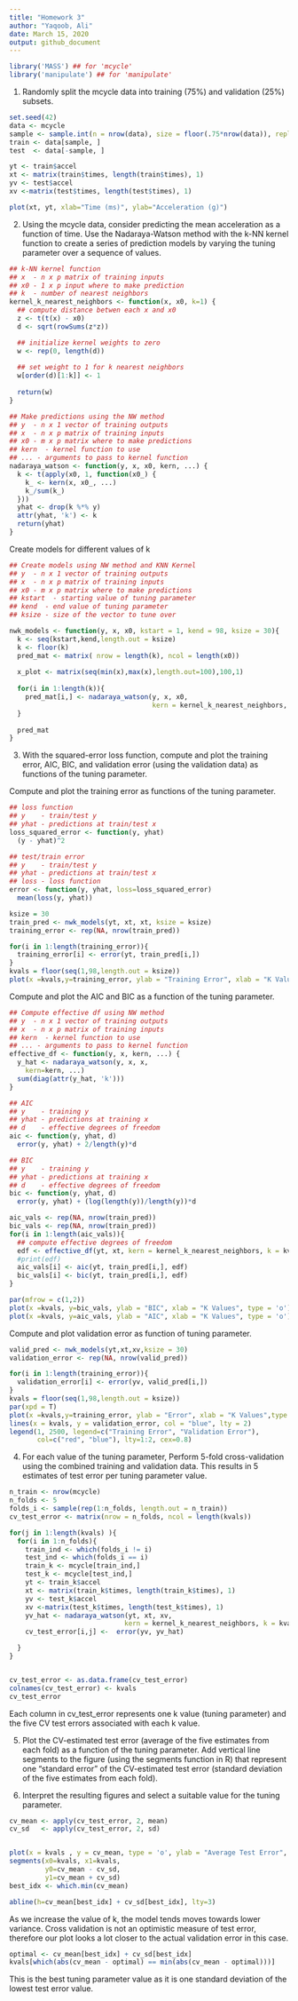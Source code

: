 ```yaml
---
title: "Homework 3"
author: "Yaqoob, Ali"
date: March 15, 2020
output: github_document
---
```

```r
library('MASS') ## for 'mcycle'
library('manipulate') ## for 'manipulate'
```

1. Randomly split the mcycle data into training (75%) and validation (25%) subsets.
```r
set.seed(42)
data <- mcycle
sample <- sample.int(n = nrow(data), size = floor(.75*nrow(data)), replace = F)
train <- data[sample, ]
test  <- data[-sample, ]
```

```r
yt <- train$accel
xt <- matrix(train$times, length(train$times), 1)
yv <- test$accel
xv <-matrix(test$times, length(test$times), 1)
```

```r
plot(xt, yt, xlab="Time (ms)", ylab="Acceleration (g)")
```

2. Using the mcycle data, consider predicting the mean acceleration as a function of time. Use the Nadaraya-Watson method with the k-NN kernel function to create a series of prediction models by varying the tuning parameter over a sequence of values.
```r
## k-NN kernel function
## x  - n x p matrix of training inputs
## x0 - 1 x p input where to make prediction
## k  - number of nearest neighbors
kernel_k_nearest_neighbors <- function(x, x0, k=1) {
  ## compute distance betwen each x and x0
  z <- t(t(x) - x0)
  d <- sqrt(rowSums(z*z))

  ## initialize kernel weights to zero
  w <- rep(0, length(d))
  
  ## set weight to 1 for k nearest neighbors
  w[order(d)[1:k]] <- 1
  
  return(w)
}
```

```r
## Make predictions using the NW method
## y  - n x 1 vector of training outputs
## x  - n x p matrix of training inputs
## x0 - m x p matrix where to make predictions
## kern  - kernel function to use
## ... - arguments to pass to kernel function
nadaraya_watson <- function(y, x, x0, kern, ...) {
  k <- t(apply(x0, 1, function(x0_) {
    k_ <- kern(x, x0_, ...)
    k_/sum(k_)
  }))
  yhat <- drop(k %*% y)
  attr(yhat, 'k') <- k
  return(yhat)
}
```

Create models for different values of k
```r
## Create models using NW method and KNN Kernel
## y  - n x 1 vector of training outputs
## x  - n x p matrix of training inputs
## x0 - m x p matrix where to make predictions
## kstart  - starting value of tuning parameter
## kend  - end value of tuning parameter
## ksize - size of the vector to tune over

nwk_models <- function(y, x, x0, kstart = 1, kend = 98, ksize = 30){
  k <- seq(kstart,kend,length.out = ksize)
  k <- floor(k)
  pred_mat <- matrix( nrow = length(k), ncol = length(x0))
  
  x_plot <- matrix(seq(min(x),max(x),length.out=100),100,1)
  
  for(i in 1:length(k)){
    pred_mat[i,] <- nadaraya_watson(y, x, x0,
                                    kern = kernel_k_nearest_neighbors, k = k[i])
  }
  
  pred_mat
}
```

3. With the squared-error loss function, compute and plot the training error, AIC, BIC, and validation error (using the validation data) as functions of the tuning parameter.

Compute and plot the training error as functions of the tuning parameter.

```r
## loss function
## y    - train/test y
## yhat - predictions at train/test x
loss_squared_error <- function(y, yhat)
  (y - yhat)^2
```

```r
## test/train error
## y    - train/test y
## yhat - predictions at train/test x
## loss - loss function
error <- function(y, yhat, loss=loss_squared_error)
  mean(loss(y, yhat))
```

```r
ksize = 30
train_pred <- nwk_models(yt, xt, xt, ksize = ksize)
training_error <- rep(NA, nrow(train_pred))

for(i in 1:length(training_error)){
  training_error[i] <- error(yt, train_pred[i,])
}
kvals = floor(seq(1,98,length.out = ksize))
plot(x =kvals,y=training_error, ylab = "Training Error", xlab = "K Values",type = 'o')
```

Compute and plot the AIC and BIC as a function of the tuning parameter. 

```r

## Compute effective df using NW method
## y  - n x 1 vector of training outputs
## x  - n x p matrix of training inputs
## kern  - kernel function to use
## ... - arguments to pass to kernel function
effective_df <- function(y, x, kern, ...) {
  y_hat <- nadaraya_watson(y, x, x,
    kern=kern, ...)
  sum(diag(attr(y_hat, 'k')))
}

## AIC
## y    - training y
## yhat - predictions at training x
## d    - effective degrees of freedom
aic <- function(y, yhat, d)
  error(y, yhat) + 2/length(y)*d

## BIC
## y    - training y
## yhat - predictions at training x
## d    - effective degrees of freedom
bic <- function(y, yhat, d)
  error(y, yhat) + (log(length(y))/length(y))*d

aic_vals <- rep(NA, nrow(train_pred))
bic_vals <- rep(NA, nrow(train_pred))
for(i in 1:length(aic_vals)){
  ## compute effective degrees of freedom
  edf <- effective_df(yt, xt, kern = kernel_k_nearest_neighbors, k = kvals[i])
  #print(edf)
  aic_vals[i] <- aic(yt, train_pred[i,], edf)
  bic_vals[i] <- bic(yt, train_pred[i,], edf)
}

par(mfrow = c(1,2))
plot(x =kvals, y=bic_vals, ylab = "BIC", xlab = "K Values", type = 'o')
plot(x =kvals, y=aic_vals, ylab = "AIC", xlab = "K Values", type = 'o')

```

Compute and plot validation error as function of tuning parameter.

```r
valid_pred <- nwk_models(yt,xt,xv,ksize = 30)
validation_error <- rep(NA, nrow(valid_pred))

for(i in 1:length(training_error)){
  validation_error[i] <- error(yv, valid_pred[i,])
}
kvals = floor(seq(1,98,length.out = ksize))
par(xpd = T)
plot(x =kvals,y=training_error, ylab = "Error", xlab = "K Values",type = 'l', ylim = c(0,3500), col = "red")
lines(x = kvals, y = validation_error, col = "blue", lty = 2)
legend(1, 2500, legend=c("Training Error", "Validation Error"),
       col=c("red", "blue"), lty=1:2, cex=0.8)

```

4. For each value of the tuning parameter, Perform 5-fold cross-validation using the combined training and validation data. This results in 5 estimates of test error per tuning parameter value.



```r

n_train <- nrow(mcycle)
n_folds <- 5
folds_i <- sample(rep(1:n_folds, length.out = n_train))
cv_test_error <- matrix(nrow = n_folds, ncol = length(kvals))

for(j in 1:length(kvals) ){
  for(i in 1:n_folds){
    train_ind <- which(folds_i != i)
    test_ind <- which(folds_i == i)
    train_k <- mcycle[train_ind,]
    test_k <- mcycle[test_ind,]
    yt <- train_k$accel
    xt <- matrix(train_k$times, length(train_k$times), 1)
    yv <- test_k$accel
    xv <-matrix(test_k$times, length(test_k$times), 1)
    yv_hat <- nadaraya_watson(yt, xt, xv,
                             kern = kernel_k_nearest_neighbors, k = kvals[j])
    cv_test_error[i,j] <-  error(yv, yv_hat)

  }
}


cv_test_error <- as.data.frame(cv_test_error)
colnames(cv_test_error) <- kvals
cv_test_error

```
Each column in cv_test_error represents one k value (tuning parameter) and the five CV test errors associated with each k value.

5. Plot the CV-estimated test error (average of the five estimates from each fold) as a function of the tuning parameter. Add vertical line segments to the figure (using the segments function in R) that represent one “standard error” of the CV-estimated test error (standard deviation of the five estimates from each fold).



6. Interpret the resulting figures and select a suitable value for the tuning parameter. 

```r
cv_mean <- apply(cv_test_error, 2, mean)
cv_sd   <- apply(cv_test_error, 2, sd)


plot(x = kvals , y = cv_mean, type = 'o', ylab = "Average Test Error", xlab = "K Values", ylim = c(0,4000))
segments(x0=kvals, x1=kvals,
         y0=cv_mean - cv_sd,
         y1=cv_mean + cv_sd)
best_idx <- which.min(cv_mean)

abline(h=cv_mean[best_idx] + cv_sd[best_idx], lty=3)
```

As we increase the value of k, the model tends moves towards lower variance. Cross validation is not an optimistic measure of test error, therefore our plot looks a lot closer to the actual validation error in this case. 

```r
optimal <- cv_mean[best_idx] + cv_sd[best_idx]
kvals[which(abs(cv_mean - optimal) == min(abs(cv_mean - optimal)))]

```
This is the best tuning parameter value as it is one standard deviation of the lowest test error value. 
